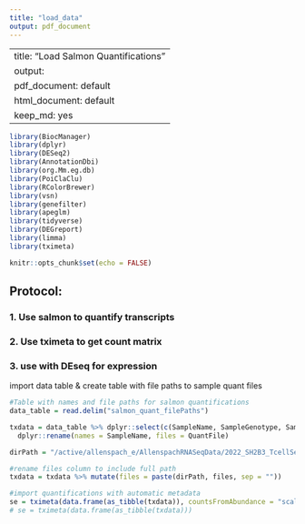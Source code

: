 ```yaml
---
title: "load_data"
output: pdf_document
---
```

---
title: "Load Salmon Quantifications"
output:
  pdf_document: default
  html_document: default
    keep_md: yes
---
```r
library(BiocManager)
library(dplyr)
library(DESeq2)
library(AnnotationDbi)
library(org.Mm.eg.db)
library(PoiClaClu)
library(RColorBrewer)
library(vsn)
library(genefilter)
library(apeglm)
library(tidyverse)
library(DEGreport)
library(limma)
library(tximeta)

```

```r
knitr::opts_chunk$set(echo = FALSE)

```

## Protocol:

### 1. Use salmon to quantify transcripts
### 2. Use tximeta to get count matrix
### 3. use with DEseq for expression


import data table & create table with file paths to sample quant files
``` r

#Table with names and file paths for salmon quantifications
data_table = read.delim("salmon_quant_filePaths")

txdata = data_table %>% dplyr::select(c(SampleName, SampleGenotype, SampleTime, Replicate, QuantFile)) %>%
  dplyr::rename(names = SampleName, files = QuantFile)

dirPath = "/active/allenspach_e/AllenspachRNASeqData/2022_SH2B3_TcellSeq/data/"

#rename files column to include full path
txdata = txdata %>% mutate(files = paste(dirPath, files, sep = ""))

#import quantifications with automatic metadata
se = tximeta(data.frame(as_tibble(txdata)), countsFromAbundance = "scaledTPM")
# se = tximeta(data.frame(as_tibble(txdata)))

```



